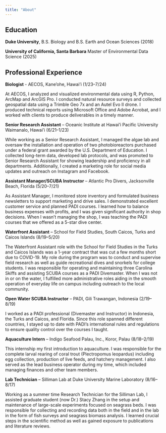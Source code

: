 ```yaml
---
title: "About"
---
```


## Education

**Duke University**, B.S. Biology and B.S. Earth and Ocean Sciences (2018)

**University of California, Santa Barbara** Master of Environmental Data Science (2025)

## Professional Experience

**Biologist** - AECOS, Kane'ohe, Hawai'i (1/23–7/24)

At AECOS, I analyzed and visualized environmental data using R, Python, ArcMap and ArcGIS Pro. I conducted natural resource surveys and collected geospatial data using a Trimble Geo 7x and an Autel Evo II drone. I produced technical reports using Microsoft Office and Adobe Acrobat, and I worked with clients to produce deliverables in a timely manner.

**Senior Research Assistant** – Oceanic Institute at Hawai'i Pacific University Waimanalo, Hawai'i (6/21–1/23)

While working as a Senior Research Assistant, I managed the algae lab and oversaw the installation and operation of two photobioreactors purchased under a federal grant awarded by the U.S. Department of Education. I collected long-term data, developed lab protocols, and was promoted to Senior Research Assistant for showing leadership and proficiency in all departments. Additionally, I created a marketing role for social media updates and outreach on Instagram and Facebook.

**Assistant Manager/SCUBA Instructor** – Atlantic Pro Divers, Jacksonville Beach, Florida (5/20–7/21)

As Assistant Manager, I monitored store inventory and formulated business newsletters to support marketing and drive sales. I demonstrated excellent customer service and planned PADI courses. I learned how to balance business expenses with profits, and I was given significant authority in shop decisions. When I wasn't managing the shop, I was teaching the PADI courses that we offered as a 5-star dive center.

**Waterfront Assistant** – School for Field Studies, South Caicos, Turks and Caicos Islands (8/19–5/20)

The Waterfront Assistant role with the School for Field Studies in the Turks and Caicos Islands was a 1-year contract that was cut a few months short due to COVID-19. My role during the program was to conduct and supervise field research as well as guide recreational dives and snorkels for college students. I was responsible for operating and maintaining three Carolina Skiffs and assisting SCUBA courses as a PADI Divemaster. When I was not in or on the water, I fulfilled more administrative roles aiding in the smooth operation of everyday life on campus including outreach to the local community.

**Open Water SCUBA Instructor** – PADI, Gili Trawangan, Indonesia (2/19–8/19)

I worked as a PADI professional (Divemaster and Instructor) in Indonesia, the Turks and Caicos, and Florida. Since this role spanned different countries, I stayed up to date with PADI's international rules and regulations to ensure quality control over the courses I taught.

**Aquaculture Intern** – Indigo Seafood Palau, Inc., Koror, Palau (8/18–2/19)

This internship my first introduction to aquaculture. I was responsible for the complete larval rearing of coral trout (Plectropomus leopardus) including egg collection, production of live feeds, and hatchery management. I also served as the lead business operator during my time, which included managing finances and other team members.

**Lab Technician** – Silliman Lab at Duke University Marine Laboratory (8/16–8/17)

Working as a summer time Research Technician for the Silliman Lab, I assisted graduate student (now Dr.) Stacy Zhang in the setup and maintenance of large-scale experiments focused on seagrass beds. I was responsible for collecting and recording data both in the field and in the lab in the form of fish surveys and seagrass biomass analysis. I learned crucial steps in the scientific method as well as gained exposure to publications and literature reviews.